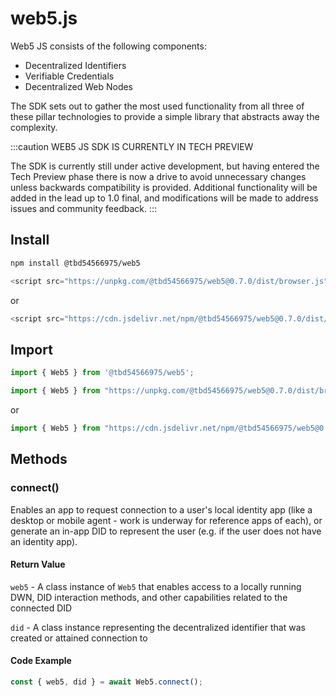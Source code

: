 


# web5.js

Web5 JS consists of the following components:

- Decentralized Identifiers
- Verifiable Credentials
- Decentralized Web Nodes

The SDK sets out to gather the most used functionality from all three of these pillar technologies to provide a simple library that abstracts away the complexity.

:::caution
WEB5 JS SDK IS CURRENTLY IN TECH PREVIEW

The SDK is currently still under active development, but having entered the Tech Preview phase there is now a drive to avoid unnecessary changes unless backwards compatibility is provided. Additional functionality will be added in the lead up to 1.0 final, and modifications will be made to address issues and community feedback.
:::


<Divider type="slash"/>

## Install

<Tabs>
  <TabItem value="npm" label="NPM" default>

```bash
npm install @tbd54566975/web5
```
  </TabItem>
  <TabItem value="cdn" label="CDN">

```js
<script src="https://unpkg.com/@tbd54566975/web5@0.7.0/dist/browser.js"></script>
```

or

```js
<script src="https://cdn.jsdelivr.net/npm/@tbd54566975/web5@0.7.0/dist/browser.mjs"></script>
```

  </TabItem>
</Tabs>

<Divider type="slash"/>

## Import

<Tabs>
  <TabItem value="npm" label="NPM" default>

```js
import { Web5 } from '@tbd54566975/web5';
```
  </TabItem>
  <TabItem value="cdn" label="CDN">

```js
import { Web5 } from "https://unpkg.com/@tbd54566975/web5@0.7.0/dist/browser.js";
```

or

```js
import { Web5 } from "https://cdn.jsdelivr.net/npm/@tbd54566975/web5@0.7.0/dist/browser.mjs"
```

  </TabItem>
</Tabs>

<Divider type="slash"/>

## Methods

### connect()

Enables an app to request connection to a user's local identity app (like a desktop or mobile agent - work is underway for reference apps of each), or generate an in-app DID to represent the user (e.g. if the user does not have an identity app).

#### Return Value

`web5` - A class instance of `Web5` that enables access to a locally running DWN, DID interaction methods, and other capabilities related to the connected DID

`did` - A class instance representing the decentralized identifier that was created or attained connection to

#### Code Example

```js
const { web5, did } = await Web5.connect();
```